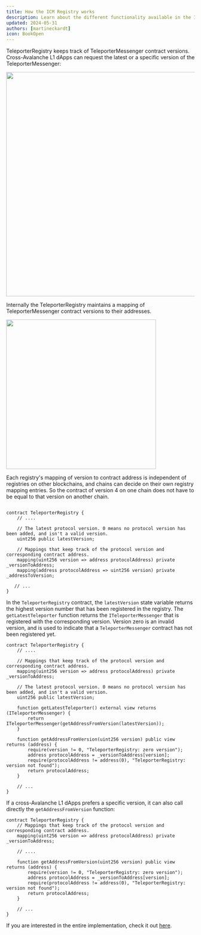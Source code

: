 ```yaml
---
title: How the ICM Registry works
description: Learn about the different functionality available in the Interchain Messaging Registry.
updated: 2024-05-31
authors: [martineckardt]
icon: BookOpen
---
```


TeleporterRegistry keeps track of TeleporterMessenger contract versions. Cross-Avalanche L1 dApps can request the latest or a specific version of the TeleporterMessenger:

<img src="/common-images/teleporter/teleporter-registry.png" width="600" class="mx-auto"/>

Internally the TeleporterRegistry maintains a mapping of TeleporterMessenger contract versions to their addresses.

<img src="/common-images/teleporter/teleporter-registry-class-diagram.png" width="400" class="mx-auto"/>

Each registry's mapping of version to contract address is independent of registries on other blockchains, and chains can decide on their own registry mapping entries. So the contract of version 4 on one chain does not have to be equal to that version on another chain.

```solidity title="/lib/icm/contracts/src/Teleporter/upgrades/TeleporterRegistry.sol"

contract TeleporterRegistry {
    // .... 
  
    // The latest protocol version. 0 means no protocol version has been added, and isn't a valid version.
    uint256 public latestVersion;

    // Mappings that keep track of the protocol version and corresponding contract address.
    mapping(uint256 version => address protocolAddress) private _versionToAddress;
    mapping(address protocolAddress => uint256 version) private _addressToVersion;
  
   // ...
}
```
In the `TeleporterRegistry` contract, the `latestVersion` state variable returns the highest version number that has been registered in the registry. The `getLatestTeleporter` function returns the `ITeleporterMessenger` that is registered with the corresponding version. Version zero is an invalid version, and is used to indicate that a `TeleporterMessenger` contract has not been registered yet.

```solidity title="/lib/icm/contracts/src/Teleporter/upgrades/TeleporterRegistry.sol"
contract TeleporterRegistry {
    // .... 
  
  	// Mappings that keep track of the protocol version and corresponding contract address.
    mapping(uint256 version => address protocolAddress) private _versionToAddress;
  
    // The latest protocol version. 0 means no protocol version has been added, and isn't a valid version.
    uint256 public latestVersion;

    function getLatestTeleporter() external view returns (ITeleporterMessenger) {
        return ITeleporterMessenger(getAddressFromVersion(latestVersion));
    }

    function getAddressFromVersion(uint256 version) public view returns (address) {
        require(version != 0, "TeleporterRegistry: zero version");
        address protocolAddress = _versionToAddress[version];
        require(protocolAddress != address(0), "TeleporterRegistry: version not found");
        return protocolAddress;
    }
  
    // ...
}
```

If a cross-Avalanche L1 dApps prefers a specific version, it can also call directly the `getAddressFromVersion` function:

```solidity title="/lib/icm/contracts/src/Teleporter/upgrades/TeleporterRegistry.sol"
contract TeleporterRegistry {
  	// Mappings that keep track of the protocol version and corresponding contract address.
    mapping(uint256 version => address protocolAddress) private _versionToAddress;
  
    // .... 
  
    function getAddressFromVersion(uint256 version) public view returns (address) {
        require(version != 0, "TeleporterRegistry: zero version");
        address protocolAddress = _versionToAddress[version];
        require(protocolAddress != address(0), "TeleporterRegistry: version not found");
        return protocolAddress;
    }
  
    // ...
}
```

If you are interested in the entire implementation, check it out [here](https://github.com/ava-labs/teleporter/blob/main/contracts/teleporter/registry/TeleporterRegistry.sol).

<Quiz quizId="308"/>